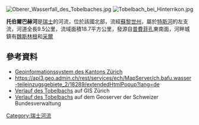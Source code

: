 {{Expand language|1=de|time=2021-01-17T09:51:49+00:00}}
[[Image:Oberer_Wasserfall_des_Tobelbaches.jpg|right]]
[[Image:Tobelbach_bei_Hinterrikon.jpg|right]]

{{Coord|47.44590|N|8.79140|E|display=title}}

'''托伯爾巴赫河'''是[[瑞士|瑞士]]的河流，位於該國北部，流經[[蘇黎世州|蘇黎世州]]，屬於[[特斯河_(瑞士)|特斯河]]的左支流，河道全長9.5公里，流域面積18.7平方公里，發源自[[普費菲孔|普費菲孔]]東南面，河畔城鎮有[[魏斯林根|魏斯林根]]和[[采爾_(蘇黎世州)|采爾]]

==參考資料==
* [http://maps.zh.ch Geoinformationssystem des Kantons Zürich] {{Wayback|url=http://maps.zh.ch/ |date=20190217202341 }}
* https://api3.geo.admin.ch/rest/services/ech/MapServer/ch.bafu.wasser-teileinzugsgebiete_2/18289/extendedHtmlPopup?lang=de {{Wayback|url=https://api3.geo.admin.ch/rest/services/ech/MapServer/ch.bafu.wasser-teileinzugsgebiete_2/18289/extendedHtmlPopup?lang=de |date=20170831180521 }}
* [http://maps.zh.ch/s/eih718nk Verlauf des Tobelbachs] auf GIS Zürich
* [https://s.geo.admin.ch/6dc9db1891 Verlauf des Tobelbachs] auf dem Geoserver der Schweizer Bundesverwaltung

{{Switzerland-geo-stub}}
[[Category:瑞士河流|Category:瑞士河流]]